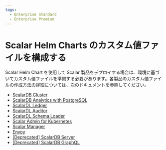 ```yaml
---
tags:
  - Enterprise Standard
  - Enterprise Premium
---
```


# Scalar Helm Charts のカスタム値ファイルを構成する


<TranslationBanner />

Scalar Helm Chart を使用して Scalar 製品をデプロイする場合は、環境に基づいてカスタム値ファイルを準備する必要があります。各製品のカスタム値ファイルの作成方法の詳細については、次のドキュメントを参照してください。

* [ScalarDB Cluster](configure-custom-values-scalardb-cluster.mdx)
* [ScalarDB Analytics with PostgreSQL](configure-custom-values-scalardb-analytics-postgresql.mdx)
* [ScalarDL Ledger](configure-custom-values-scalardl-ledger.mdx)
* [ScalarDL Auditor](configure-custom-values-scalardl-auditor.mdx)
* [ScalarDL Schema Loader](configure-custom-values-scalardl-schema-loader.mdx)
* [Scalar Admin for Kubernetes](configure-custom-values-scalar-admin-for-kubernetes.mdx)
* [Scalar Manager](configure-custom-values-scalar-manager.mdx)
* [Envoy](configure-custom-values-envoy.mdx)
* [[Deprecated] ScalarDB Server](configure-custom-values-scalardb.mdx)
* [[Deprecated] ScalarDB GraphQL](configure-custom-values-scalardb-graphql.mdx)
